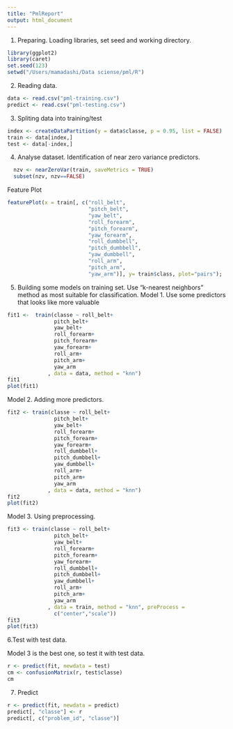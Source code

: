```yaml
---
title: "PmlReport"
output: html_document
---
```

1. Preparing. Loading libraries, set seed and working directory.


```r
library(ggplot2)
library(caret)
set.seed(123)
setwd("/Users/mamadashi/Data sciense/pml/R")
```
2. Reading data.
```r
data <- read.csv("pml-training.csv")
predict <- read.csv("pml-testing.csv")
```

3. Spliting data into training/test

```r
index <- createDataPartition(y = data$classe, p = 0.95, list = FALSE)
train <- data[index,]
test <- data[-index,]
```

4. Analyse dataset. 
  Identification of near zero variance predictors.
```r
  nzv <- nearZeroVar(train, saveMetrics = TRUE)
  subset(nzv, nzv==FALSE)
```
Feature Plot
```r
featurePlot(x = train[, c("roll_belt",
                          "pitch_belt",
                          "yaw_belt",
                          "roll_forearm",
                          "pitch_forearm",
                          "yaw_forearm",
                          "roll_dumbbell",
                          "pitch_dumbbell",
                          "yaw_dumbbell",
                          "roll_arm",
                          "pitch_arm",
                          "yaw_arm")], y= train$class, plot="pairs");
```


5. Building some models on training set.
 Use "k-nearest neighbors" method as most suitable for classification.
 Model 1. Use some predictors that looks like more valuable
```r
fit1 <-  train(classe ~ roll_belt+
               pitch_belt+
               yaw_belt+
               roll_forearm+
               pitch_forearm+
               yaw_forearm+
               roll_arm+
               pitch_arm+
               yaw_arm
             , data = data, method = "knn")
fit1
plot(fit1)
```
Model 2. Adding more predictors.
```r

fit2 <- train(classe ~ roll_belt+
               pitch_belt+
               yaw_belt+
               roll_forearm+
               pitch_forearm+
               yaw_forearm+
               roll_dumbbell+
               pitch_dumbbell+
               yaw_dumbbell+
               roll_arm+
               pitch_arm+
               yaw_arm
             , data = data, method = "knn")
fit2
plot(fit2)
```

Model 3. Using preprocessing.

```r
fit3 <- train(classe ~ roll_belt+
               pitch_belt+
               yaw_belt+
               roll_forearm+
               pitch_forearm+
               yaw_forearm+
               roll_dumbbell+
               pitch_dumbbell+
               yaw_dumbbell+
               roll_arm+
               pitch_arm+
               yaw_arm
             , data = train, method = "knn", preProcess =
               c("center","scale"))
fit3
plot(fit3)
```

6.Test with test data.

Model 3 is the best one, so test it with test data.

```r
r <- predict(fit, newdata = test)
cm <- confusionMatrix(r, test$classe)
cm

```

7. Predict
```r
r <- predict(fit, newdata = predict)
predict[, "classe"] <- r
predict[, c("problem_id", "classe")]
```

